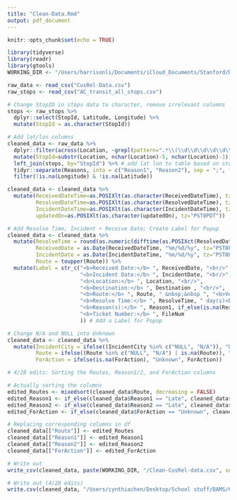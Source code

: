 ```yaml
---
title: "Clean-Data.Rmd"
output: pdf_document
---
```


```r
knitr::opts_chunk$set(echo = TRUE)
```

```r
library(tidyverse)
library(readr)
library(gtools)
WORKING_DIR <- "/Users/harrisonli/Documents/iCloud_Documents/Stanford/DAMS/AC_Transit/CusRel-Dashboard"
```


```r
raw_data <- read_csv("CusRel-Data.csv")
raw_stops <- read_csv("AC_transit_all_stops.csv")
```

```r
# Change StopID in stops data to character, remove irrelevant columns
stops <- raw_stops %>%
  dplyr::select(StopId, Latitude, Longitude) %>%
  mutate(StopId = as.character(StopId))
```


```r
# Add lat/lon columns
cleaned_data <- raw_data %>% 
  dplyr::filter(across(Location, ~grepl(pattern=".*\\(\\d\\d\\d\\d\\d\\)$",.))) %>%
  mutate(StopId=substr(Location, nchar(Location)-5, nchar(Location)-1)) %>%
  left_join(stops, by="StopId") %>% # add lat lon to table based on stops data
  tidyr::separate(Reasons, into = c("Reason1", "Reason2"), sep = ";", fill = "right", extra = "drop") %>%
  filter(!is.na(Longitude) & !is.na(Latitude))
```

```r
cleaned_data <- cleaned_data %>%
  mutate(ReceivedDateTime=as.POSIXlt(as.character(ReceivedDateTime), tz="PST8PDT"),
         ResolvedDateTime=as.POSIXlt(as.character(ResolvedDateTime), tz="PST8PDT"),
         IncidentDateTime=as.POSIXlt(as.character(IncidentDateTime), tz="PST8PDT"),
         updatedOn=as.POSIXlt(as.character(updatedOn), tz="PST8PDT"))
```



```r
# Add Resolve Time, Incident + Receive Date; Create Label for Popup
cleaned_data <- cleaned_data %>% 
  mutate(ResolveTime = round(as.numeric(difftime(as.POSIXct(ResolvedDateTime), as.POSIXct(ReceivedDateTime), units = "days"))), 
         ReceivedDate = as.Date(ReceivedDateTime, "%m/%d/%y", tz="PST8PDT"), 
         IncidentDate = as.Date(IncidentDateTime, "%m/%d/%y", tz="PST8PDT"), 
         Route = toupper(Route)) %>% 
  mutate(Label = str_c("<b>Received Date:</b> ", ReceivedDate, "<br/>",
                       "<b>Incident Date:</b> ", IncidentDate, "<br/>",
                       "<b>Location:</b> ", Location, "<br/>", 
                       "<b>Destination:</b> ", Destination , "<br/>",
                       "<b>Route:</b> ", Route, " &nbsp;&nbsp ", "<b>Vehicle #:</b> ", VehNo, "<br/>", 
                       "<b>Resolve Time:</b> ", ResolveTime, " day(s)<br/>", 
                       "<b>Reason(s):</b> ", Reason1, if_else(is.na(Reason2), "", str_c("; ", Reason2)), "<br/>",
                       "<b>Ticket Number:</b> ", FileNum
                       )) # Add a Label for Popup

```

```r
# Change N/A and NULL into Unknown
cleaned_data <- cleaned_data %>%
  mutate(IncidentCity = ifelse((IncidentCity %in% c("NULL", "N/A")), "Unknown", IncidentCity),
         Route = ifelse((Route %in% c("NULL", "N/A") | is.na(Route)), "Unknown", Route),
         ForAction = ifelse(is.na(ForAction), "Unknown", ForAction))
```

```r
# 4/28 edits: Sorting the Routes, Reason1/2, and ForAction columns

# Actually sorting the columns
edited_Routes <- mixedsort(cleaned_data$Route, decreasing = FALSE)
edited_Reason1 <- if_else(cleaned_data$Reason1 == "Late", cleaned_data$Reason1, str_sub(cleaned_data$Reason1, 5))
edited_Reason2 <- if_else(cleaned_data$Reason2 == "Late", cleaned_data$Reason2, str_sub(cleaned_data$Reason2, 5))
edited_ForAction <- if_else(cleaned_data$ForAction == "Unknown", cleaned_data$ForAction, str_sub(cleaned_data$ForAction, 4))

# Replacing corresponding columns in df
cleaned_data[["Route"]] <- edited_Routes
cleaned_data[["Reason1"]] <- edited_Reason1
cleaned_data[["Reason2"]] <- edited_Reason2
cleaned_data[["ForAction"]] <- edited_ForAction
```


```r
# Write out
write_csv(cleaned_data, paste(WORKING_DIR, "/Clean-CusRel-data.csv", sep=""))
```

```r
# Write out (4/28 edits)
write.csv(cleaned_data, "/Users/cynthiachen/Desktop/School stuff/DAMS/CusRel-dashboard/Clean-CusRel-data.csv")
```



